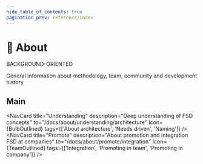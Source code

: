 ```yaml
---
hide_table_of_contents: true
pagination_prev: reference/index
---
```


# 🍰 About

<span class="badge badge--violet margin-bottom--md">BACKGROUND-ORIENTED</span>

<p class="summary">
General information about methodology, team, community and development history
</p>

## Main


<NavCard
    title="Mission" 
    description="Goals and limitations of the methodology"
    to="/docs/about/mission"
    Icon={TrophyOutlined}
/>
<NavCard
    title="Motivation" 
    description="Reasons for the creation and development of the methodology"
    to="/docs/about/motivation"
    Icon={StarOutlined}
/>
<NavCard
    title="Understanding" 
    description="Deep understanding of FSD concepts"
    to="/docs/about/understanding/architecture"
    Icon={BulbOutlined}
    tags={['About architecture', 'Needs driven', 'Naming']}
/>
<NavCard
    title="Promote" 
    description="About promotion and integration FSD at companies"
    to="/docs/about/promote/integration"
    Icon={TeamOutlined}
    tags={['Integration', 'Promoting in team', 'Promoting in company']}
/>
